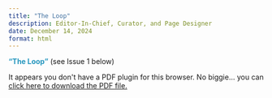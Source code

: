 ```yaml
---
title: "The Loop"
description: Editor-In-Chief, Curator, and Page Designer
date: December 14, 2024
format: html
---
```


**<span style="color: #2596be;">"The Loop"</span>** (see Issue 1 below) 
```{=html}
<object data="Loop.pdf" type="application/pdf" width="100%" height="100%" style="min-height:100vh;">
    <p>It appears you don't have a PDF plugin for this browser.
    No biggie... you can <a href="Loop.pdf">click here to
    download the PDF file.</a></p>
</object>
```